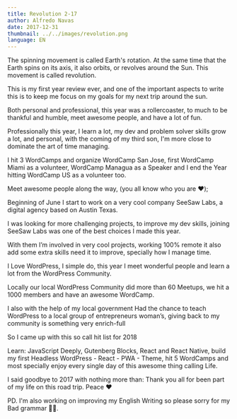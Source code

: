 ```yaml
---
title: Revolution 2-17
author: Alfredo Navas
date: 2017-12-31
thumbnail: ../../images/revolution.png
language: EN
---
```


The spinning movement is called Earth's rotation. At the same time that the Earth spins on its axis, it also orbits, or revolves around the Sun. This movement is called revolution.

This is my first year review ever, and one of the important aspects to write this is to keep me focus on my goals for my next trip around the sun.

Both personal and professional, this year was a rollercoaster, to much to be thankful and humble, meet awesome people, and have a lot of fun.

Professionally this year, I learn a lot, my dev and problem solver skills grow a lot, and personal, with the coming of my third son, I'm more close to dominate the art of time managing.


I hit 3 WordCamps and organize WordCamp San Jose, first WordCamp Miami as a volunteer, WordCamp Managua as a Speaker and I end the Year hitting WordCamp US as a volunteer too.

Meet awesome people along the way, (you all know who you are ❤️);

Beginning of June I start to work on a very cool company SeeSaw Labs, a digital agency based on Austin Texas.

I was looking for more challenging projects, to improve my dev skills, joining SeeSaw Labs was one of the best choices I made this year.

With them I’m involved in very cool projects, working 100% remote it also add some extra skills need it to improve, specially how I manage time.


I Love WordPress, I simple do, this year I meet wonderful people and learn a lot from the WordPress Community.

Locally our local WordPress Community did more than 60 Meetups, we hit a 1000 members and have an awesome WordCamp.

I also with the help of my local government Had the chance to teach WordPress to a local group of entrepreneurs woman’s, giving back to my community is something very enrich-full

So I came up with this so call hit list for 2018

Learn: JavaScript Deeply, Gutenberg Blocks, React and React Native, build my first Headless WordPress - React - PWA - Theme, hit 5 WordCamps and most specially enjoy every single day of this awesome thing calling Life.

I said goodbye to 2017 with nothing more than: Thank you all for been part of my life on this road trip. Peace ❤️

PD. I'm also working on improving my English Writing so please sorry for my Bad grammar 🙌🏻.
